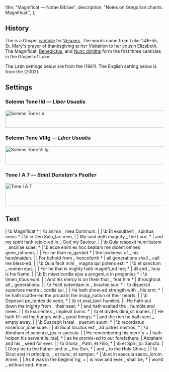   title: "Magnificat — Notae Bibliae",
  description: "Notes on Gregorian chants: Magnificat.",
};

<Initial text="Magnificat" />

## History

The <Definition lang="latin" anchor="magnificat" text="Magnificat" /> is a Gospel [canticle](/glossary/liturgical-terms#canticle) for [Vespers](/glossary/liturgical-terms#vespers). The words come from Luke 1:46-55, St. Mary's prayer of thanksgiving at her Visitation to her cousin Elizabeth. The Magnificat, [Benedictus](/liturgy/music/chants/benedictus), and [Nunc dimittis](/liturgy/music/chants/nunc-dimittis) form the first three canticles in the Gospel of Luke.

The Latin settings below are from the *<Definition lang="latin" anchor="liber-usualis" text="Liber Usualis" />* (1961). The English setting below is from the *<Definition lang="english" anchor="saint-dunstans-psalter" text="Saint Dunstan's Psalter" />* (2002).

## Settings

### Solemn Tone IId — *Liber Usualis*

<Image
  src="/chants/solemn-tone-iid.svg"
  alt="Solemn Tone IId"
  width="600"
  height="56"
/>

### Solemn Tone VIIIg — *Liber Usualis*

<Image
  src="/chants/solemn-tone-viiig.svg"
  alt="Solemn Tone VIIIg"
  width="600"
  height="58"
/>

### Tone I A 7 — *Saint Dunstan's Psalter*

<Image
  src="/chants/tone-i-a-7.svg"
  alt="Tone I A 7"
  width="600"
  height="73"
/>

## Text

<Poetry>
|  \b Magnificat *
|  \b anima _ mea Dominum.
|
|  \b Et exsultavit _ spiritus meus *
|  \b in Deo Salu_tari meo,
|
|  My soul doth magnify _ the Lord, *
|  and my spirit hath rejoic-ed in _ God my Saviour.
|
|  \b Quia respexit humilitatem _ ancillae suae: *
|  \b ecce enim ex hoc beatam me dicent omnes gene_rationes.
|
|  For he thah re_garded *
|  the lowliness of _ his handmaiden.
|
|  For behold from _ henceforth *
|  all generations shall _ call me bless-ed.
|
|  \b Quia fecit mihi _ magna qui potens est: *
|  \b et sanctum _ nomen ejus.
|
|  For he that is mighty hath magnifi_ed me; *
|  \B and _ holy is his Name.
|
|  \b Et misericordia ejus a progeni_e in progenies *
|  \b timen_tibus eum.
|
|  And his mercy is on them that _ fear him *
|  throughout all _ generations.
|
|  \b Fecit potentiam in _ brachio suo: *
|  \b dispersit superbos mente _ cordis sui.
|
|  He hath show-ed strength with _ his arm; *
|  he hath scatter-ed the proud in the imagi_nation of their hearts.
|
|  \b Deposuit po_tentes de sede, *
|  \b et exal_tavit humiles.
|
|  He hath put down the mighty from _ their seat, *
|  and hath exalted the _ humble and meek.
|
|  \b Esurientes _ implevit bonis: *
|  \b et divites dimi_sit inanes.
|
|  He hath fill-ed the hungry with _ good things; *
|  and the rich he hath sent _ empty away.
|
|  \b Suscepit Israel _ puerum suum, *
|  \b recordatus misericor_diae suae.
|
|  \b Sicut locutus est _ ad patres nostros, *
|  \b Abraham et semini e_jus in saecula.
|
|  He remembering his mercˇy +
|  hath holpen his servant Is_rael; *
|  as he promis-ed to our forefathers,
|  Abraham and his _ seed for ever.
|
|  \b Gloria _ Patri, et Filio, *
|  \b et Spiri_tui Sancto.
|
|  Glory be to the Father and to _ the Son, *
|  and _ to the Holy Ghost;
|
|  \b Sicut erat in principio, _ et nunc, et semper, *
|  \b et in saecula saecu_lorum. Amen.
|
|  As it was in the beginniˇng, +
|  is now and ever _ shall be, *
|  world _ without end. Amen.
</Poetry>
